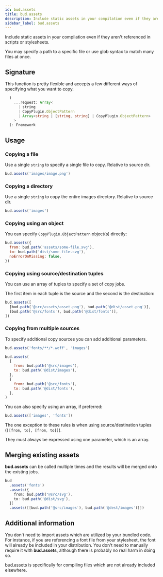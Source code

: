 ```yaml
---
id: bud.assets
title: bud.assets
description: Include static assets in your compilation even if they aren't referenced in scripts or stylesheets.
sidebar_label: bud.assets
---
```


Include static assets in your compilation even if they aren't referenced in scripts or stylesheets.

You may specify a path to a specific file or use glob syntax to match many files at once.

## Signature

This function is pretty flexible and accepts a few different ways of specifying what you want to copy.

```ts
  (
    ...request: Array<
      | string
      | CopyPlugin.ObjectPattern
      | Array<string | [string, string] | CopyPlugin.ObjectPattern>
    >
  ): Framework
```

## Usage

### Copying a file

Use a single `string` to specify a single file to copy. Relative to source dir.

```js title='bud.config.js'
bud.assets('images/image.png')
```

### Copying a directory

Use a single `string` to copy the entire images directory. Relative to source dir.

```js title='bud.config.js'
bud.assets('images')
```

### Copying using an object

You can specify `CopyPlugin.ObjectPattern` object(s) directly:

```js title='bud.config.js'
bud.assets({
  from: bud.path('assets/some-file.svg'),
  to: bud.path('dist/some-file.svg'),
  noErrorOnMissing: false,
})
```

### Copying using source/destination tuples

You can use an array of tuples to specify a set of copy jobs.

The first item in each tuple is the source and the second is the destination:

```js title='bud.config.js'
bud.assets([
  [bud.path('@src/assets/asset.png'), bud.path('@dist/asset.png')],
  [bud.path('@src/fonts'), bud.path('@dist/fonts')],
])
```

### Copying from multiple sources

To specify additional copy sources you can add additional parameters.

```js title='bud.config.js'
bud.assets('fonts/**/*.woff', 'images')
```

```js title='bud.config.js'
bud.assets(
  {
    from: bud.path('@src/images'),
    to: bud.path('@dist/images'),
  },
  {
    from: bud.path('@src/fonts'),
    to: bud.path('@dist/fonts'),
  },
)
```

You can also specify using an array, if preferred:

```ts
bud.assets(['images', 'fonts'])
```

The one exception to these rules is when using source/destination tuples (`[[from, to], [from, to]]`).

They must always be expressed using one parameter, which is an array.

## Merging existing assets

**bud.assets** can be called multiple times and the results will be merged onto the existing jobs.

```ts
bud
  .assets('fonts')
  .assets({
    from: bud.path('@src/svg'),
    to: bud.path('@dist/svg'),
  })
  .assets([[bud.path('@src/images'), bud.path('@dest/images')]])
```

## Additional information

You don't need to import assets which are utilized by your bundled code. For instance,
if you are referencing a font file from your stylesheet, the font will already be included
in your distribution. You don't need to manually require it with **bud.assets**, although
there is probably no real harm in doing so.

[bud.assets](/docs/bud.assets) is specifically for compiling files which are not already included elsewhere.

```

```
